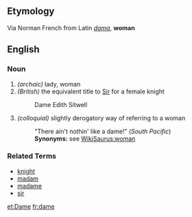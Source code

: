 ==Etymology==
Via Norman French from Latin ''[[dama]]'', '''woman'''

==English==
===Noun===
# ''(archaic)'' lady, woman
# ''(British)'' the equivalent title to [[Sir]] for a female knight
#:  Dame Edith Sitwell
# ''(colloquial)'' slightly derogatory way of referring to a woman
#: "There ain't nothin' like a dame!" (''South Pacific'')
#:'''Synonyms:''' see [[WikiSaurus:woman]]

===Related Terms===
*[[knight]]
*[[madam]]
*[[madame]]
*[[sir]]

[[et:Dame]]
[[fr:dame]]